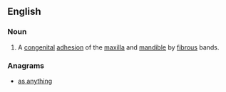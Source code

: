 ==English==

===Noun===
{{en-noun|-}}

# {{pathology}} A [[congenital]] [[adhesion]] of the [[maxilla]] and [[mandible]] by [[fibrous]] bands.

===Anagrams===
* [[as anything#English|as anything]]
